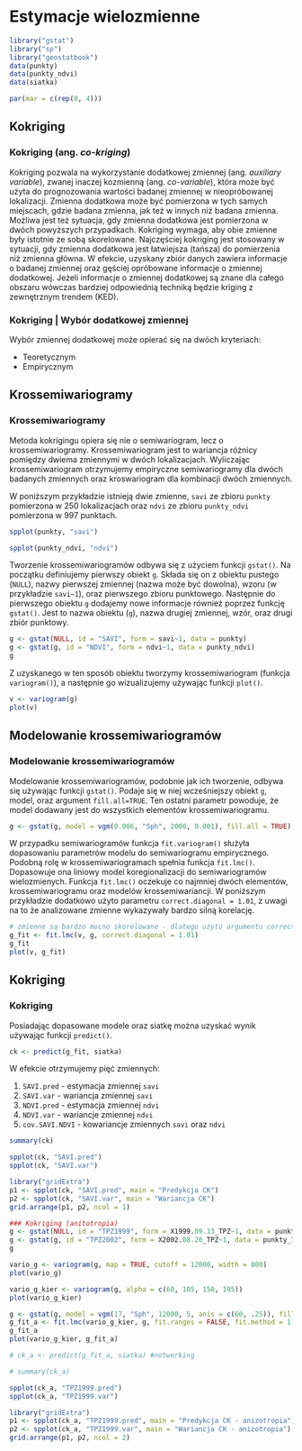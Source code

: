 
# Estymacje wielozmienne {#estymacje-wielozmienne}

```r
library("gstat")
library("sp")
library("geostatbook")
data(punkty)
data(punkty_ndvi)
data(siatka)
```

```r
par(mar = c(rep(0, 4)))
```

## Kokriging 
### Kokriging (ang. *co-kriging*)

Kokriging pozwala na wykorzystanie dodatkowej zmiennej (ang. *auxiliary variable*), zwanej inaczej kozmienną (ang. *co-variable*), która może być użyta do prognozowania wartości badanej zmiennej w nieopróbowanej lokalizacji. Zmienna dodatkowa może być pomierzona w tych samych miejscach, gdzie badana zmienna, jak też w innych niż badana zmienna. Możliwa jest też sytuacja, gdy zmienna dodatkowa jest pomierzona w dwóch powyższych przypadkach. Kokriging wymaga, aby obie zmienne były istotnie ze sobą skorelowane. Najczęściej kokriging jest stosowany w sytuacji, gdy zmienna dodatkowa jest łatwiejsza (tańsza) do pomierzenia niż zmienna główna. W efekcie, uzyskany zbiór danych zawiera informacje o badanej zmiennej oraz gęściej opróbowane informacje o zmiennej dodatkowej. Jeżeli informacje o zmiennej dodatkowej są znane dla całego obszaru wówczas bardziej odpowiednią techniką będzie kriging z zewnętrznym trendem (KED).

### Kokriging | Wybór dodatkowej zmiennej

Wybór zmiennej dodatkowej może opierać się na dwóch kryteriach:

- Teoretycznym
- Empirycznym
    
<!--
Kroskowariogramy
Kroskorelogramy
-->

## Krossemiwariogramy
### Krossemiwariogramy

Metoda kokrigingu opiera się nie o semiwariogram, lecz o krossemiwariogramy. Krossemiwariogram jest to wariancja różnicy pomiędzy dwiema zmiennymi w dwóch lokalizacjach. Wyliczając krossemiwariogram otrzymujemy empiryczne semiwariogramy dla dwóch badanych zmiennych oraz kroswariogram dla kombinacji dwóch zmiennych.

W poniższym przykładzie istnieją dwie zmienne, `savi` ze zbioru `punkty` pomierzona w 250 lokalizacjach oraz `ndvi` ze zbioru `punkty_ndvi` pomierzona w 997 punktach.

```r
spplot(punkty, "savi")
```

```r
spplot(punkty_ndvi, "ndvi")
```

Tworzenie krossemiwariogramów odbywa się z użyciem funkcji `gstat()`. Na początku definiujemy pierwszy obiekt `g`. Składa się on z obiektu pustego (`NULL`), nazwy pierwszej zmiennej (nazwa może być dowolna), wzoru (w przykładzie `savi~1`), oraz pierwszego zbioru punktowego. Następnie do pierwszego obiektu `g` dodajemy nowe informacje również poprzez funkcję `gstat()`. Jest to nazwa obiektu (`g`), nazwa drugiej zmiennej, wzór, oraz drugi zbiór punktowy.

```r
g <- gstat(NULL, id = "SAVI", form = savi~1, data = punkty)
g <- gstat(g, id = "NDVI", form = ndvi~1, data = punkty_ndvi)
g
```

Z uzyskanego w ten sposób obiektu tworzymy krossemiwariogram (funkcja `variogram()`), a następnie go wizualizujemy używając funkcji `plot()`.

```r
v <- variogram(g)
plot(v)
```

## Modelowanie krossemiwariogramów
### Modelowanie krossemiwariogramów

Modelowanie krossemiwariogramów, podobnie jak ich tworzenie, odbywa się używając funkcji `gstat()`. Podaje się w niej wcześniejszy obiekt `g`, model, oraz argument `fill.all=TRUE`. Ten ostatni parametr powoduje, że model dodawany jest do wszystkich elementów krossemiwariogramu.

```r
g <- gstat(g, model = vgm(0.006, "Sph", 2000, 0.001), fill.all = TRUE)
```

W przypadku semiwariogramów funkcja `fit.variogram()` służyła dopasowaniu parametrów modelu do semiwariogramu empirycznego. Podobną rolę w krossemiwariogramach spełnia funkcja `fit.lmc()`. Dopasowuje ona liniowy model koregionalizacji do semiwariogramów wielozmienych. Funkcja `fit.lmc()` oczekuje co najmniej dwóch elementów, krossemiwariogramu oraz modelów krossemiwariancji. W poniższym przykładzie dodatkowo użyto parametru `correct.diagonal = 1.01`, z uwagi na to że analizowane zmienne wykazywały bardzo silną korelację.

```r
# zmienne są bardzo mocno skorelowane - dlatego użyto argumentu correct.diagonal = 1.01
g_fit <- fit.lmc(v, g, correct.diagonal = 1.01)
g_fit
plot(v, g_fit)
```

<!--
```r
# plot(variogram(g, map=TRUE, cutoff=12000, width=800))
plot(variogram(g, alpha = c(60, 105, 150, 195)))
```
-->   

## Kokriging 
### Kokriging 

Posiadając dopasowane modele oraz siatkę można uzyskać wynik używając funkcji `predict()`. 

```r
ck <- predict(g_fit, siatka)
```

W efekcie otrzymujemy pięć zmiennych:

1. `SAVI.pred` - estymacja zmiennej `savi`
2. `SAVI.var` - wariancja zmiennej `savi`
3. `NDVI.pred` - estymacja zmiennej `ndvi`
4. `NDVI.var` - wariancje zmiennej `ndvi`
5. `cov.SAVI.NDVI` - kowariancje zmiennych `savi` oraz `ndvi`

```r
summary(ck)
```

```r
spplot(ck, "SAVI.pred")
spplot(ck, "SAVI.var")
```

```r
library("gridExtra")
p1 <- spplot(ck, "SAVI.pred", main = "Predykcja CK")
p2 <- spplot(ck, "SAVI.var", main = "Wariancja CK")
grid.arrange(p1, p2, ncol = 1)
```

```r
### Kokriging (anitotropia)
g <- gstat(NULL, id = "TPZ1999", form = X1999.09.13_TPZ~1, data = punkty_255)
g <- gstat(g, id = "TPZ2002", form = X2002.08.20_TPZ~1, data = punkty_750)
g

vario_g <- variogram(g, map = TRUE, cutoff = 12000, width = 800)
plot(vario_g)

vario_g_kier <- variogram(g, alpha = c(60, 105, 150, 195))
plot(vario_g_kier)

g <- gstat(g, model = vgm(17, "Sph", 12000, 5, anis = c(60, .25)), fill.all = TRUE)
g_fit_a <- fit.lmc(vario_g_kier, g, fit.ranges = FALSE, fit.method = 1)
g_fit_a
plot(vario_g_kier, g_fit_a)

# ck_a <- predict(g_fit_a, siatka) #notworking

# summary(ck_a)
```

```r
spplot(ck_a, "TPZ1999.pred")
spplot(ck_a, "TPZ1999.var")
```

```r
library("gridExtra")
p1 <- spplot(ck_a, "TPZ1999.pred", main = "Predykcja CK - anizotropia")
p2 <- spplot(ck_a, "TPZ1999.var", main = "Wariancja CK - anizotropia")
grid.arrange(p1, p2, ncol = 2)
```

<!--   
## Kokriging pełny i medianowy, kokriging kolokacyjny, 
## Kokriging na podstawie uproszczonych modeli Markowa I i II
-->

